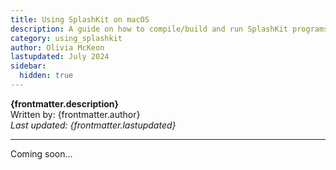 ```yaml
---
title: Using SplashKit on macOS
description: A guide on how to compile/build and run SplashKit programs in C++, C# and python.
category: using_splashkit
author: Olivia McKeon
lastupdated: July 2024
sidebar:
  hidden: true
---
```



**{frontmatter.description}**  
Written by: {frontmatter.author}  
_Last updated: {frontmatter.lastupdated}_

---

Coming soon...
